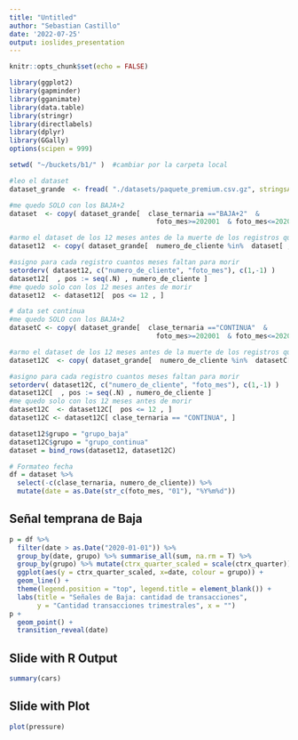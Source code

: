 ```yaml
---
title: "Untitled"
author: "Sebastian Castillo"
date: '2022-07-25'
output: ioslides_presentation
---
```


```r
knitr::opts_chunk$set(echo = FALSE)

library(ggplot2)
library(gapminder)
library(gganimate)
library(data.table)
library(stringr)
library(directlabels)
library(dplyr)
library(GGally)
options(scipen = 999)
```

```r

setwd( "~/buckets/b1/" )  #cambiar por la carpeta local

#leo el dataset
dataset_grande  <- fread( "./datasets/paquete_premium.csv.gz", stringsAsFactors= TRUE)

#me quedo SOLO con los BAJA+2
dataset  <- copy( dataset_grande[  clase_ternaria =="BAJA+2"  & 
                                     foto_mes>=202001  & foto_mes<=202011, ] )

#armo el dataset de los 12 meses antes de la muerte de los registros que analizo
dataset12  <- copy( dataset_grande[  numero_de_cliente %in%  dataset[ , unique(numero_de_cliente)]  ]  )

#asigno para cada registro cuantos meses faltan para morir
setorderv( dataset12, c("numero_de_cliente", "foto_mes"), c(1,-1) )
dataset12[  , pos := seq(.N) , numero_de_cliente ]
#me quedo solo con los 12 meses antes de morir
dataset12  <- dataset12[  pos <= 12 , ]

# data set continua
#me quedo SOLO con los BAJA+2
datasetC <- copy( dataset_grande[  clase_ternaria =="CONTINUA"  & 
                                     foto_mes>=202001  & foto_mes<=202011, ] )

#armo el dataset de los 12 meses antes de la muerte de los registros que analizo
dataset12C  <- copy( dataset_grande[  numero_de_cliente %in%  datasetC[ , unique(numero_de_cliente)]  ]  )

#asigno para cada registro cuantos meses faltan para morir
setorderv( dataset12C, c("numero_de_cliente", "foto_mes"), c(1,-1) )
dataset12C[  , pos := seq(.N) , numero_de_cliente ]
#me quedo solo con los 12 meses antes de morir
dataset12C  <- dataset12C[  pos <= 12 , ]
dataset12C <- dataset12C[ clase_ternaria == "CONTINUA", ]

dataset12$grupo = "grupo_baja"
dataset12C$grupo = "grupo_continua"
dataset = bind_rows(dataset12, dataset12C)

# Formateo fecha
df = dataset %>% 
  select(-c(clase_ternaria, numero_de_cliente)) %>% 
  mutate(date = as.Date(str_c(foto_mes, "01"), "%Y%m%d"))
```

## Señal temprana de Baja

```r
p = df %>% 
  filter(date > as.Date("2020-01-01")) %>% 
  group_by(date, grupo) %>% summarise_all(sum, na.rm = T) %>% 
  group_by(grupo) %>% mutate(ctrx_quarter_scaled = scale(ctrx_quarter)) %>% 
  ggplot(aes(y = ctrx_quarter_scaled, x=date, colour = grupo)) +
  geom_line() +
  theme(legend.position = "top", legend.title = element_blank()) +
  labs(title = "Señales de Baja: cantidad de transacciones",
       y = "Cantidad transacciones trimestrales", x = "") 
p + 
  geom_point() +
  transition_reveal(date)
```


## Slide with R Output

```r
summary(cars)
```

## Slide with Plot

```r
plot(pressure)
```

